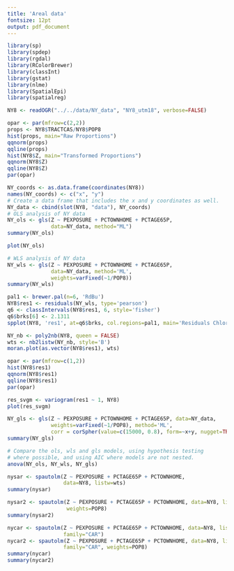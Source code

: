 ---
title: 'Areal data'
fontsize: 12pt
output: pdf_document
---


```{r load_libraries, echo=TRUE, message=FALSE, warning=FALSE}
library(sp)
library(spdep)
library(rgdal)
library(RColorBrewer)
library(classInt)
library(gstat)
library(nlme)       
library(SpatialEpi) 
library(spatialreg)
```


```{r read_NY8, warning=FALSE}
NY8 <- readOGR("../../data/NY_data", "NY8_utm18", verbose=FALSE)
```

```{r NY8_plots}
opar <- par(mfrow=c(2,2))
props <- NY8$TRACTCAS/NY8$POP8
hist(props, main="Raw Proportions")
qqnorm(props)
qqline(props)
hist(NY8$Z, main="Transformed Proportions")
qqnorm(NY8$Z)
qqline(NY8$Z)
par(opar)
```

```{r NY8_OLS}
NY_coords <- as.data.frame(coordinates(NY8))
names(NY_coords) <- c("x", "y")
# Create a data frame that includes the x and y coordinates as well.
NY_data <- cbind(slot(NY8, "data"), NY_coords)
# OLS analysis of NY data
NY_ols <- gls(Z ~ PEXPOSURE + PCTOWNHOME + PCTAGE65P, 
              data=NY_data, method="ML")
summary(NY_ols)
```

```{r plot_NY8_OLS}
plot(NY_ols)
```

```{r NY8_wls}
# WLS analysis of NY data
NY_wls <- gls(Z ~ PEXPOSURE + PCTOWNHOME + PCTAGE65P, 
              data=NY_data, method='ML',
              weights=varFixed(~1/POP8))
summary(NY_wls)
```

```{r plot_NY8_wls, warning=FALSE}
pal1 <- brewer.pal(n=6, 'RdBu')
NY8$res1 <- residuals(NY_wls, type='pearson')
q6 <- classIntervals(NY8$res1, 6, style='fisher')
q6$brks[6] <- 2.1311
spplot(NY8, 'res1', at=q6$brks, col.regions=pal1, main='Residuals Chloropleth')
```

```{r moran_plot}
NY_nb <- poly2nb(NY8, queen = FALSE)
wts <- nb2listw(NY_nb, style='B')
moran.plot(as.vector(NY8$res1), wts)
```

```{r NY8_resplot}
opar <- par(mfrow=c(1,2))
hist(NY8$res1)
qqnorm(NY8$res1)
qqline(NY8$res1)
par(opar)
```

```{r res_svgm}
res_svgm <- variogram(res1 ~ 1, NY8)
plot(res_svgm)
```

```{r NY_gls}
NY_gls <- gls(Z ~ PEXPOSURE + PCTOWNHOME + PCTAGE65P, data=NY_data,
              weights=varFixed(~1/POP8), method='ML',
              corr = corSpher(value=c(15000, 0.8), form=~x+y, nugget=TRUE))
summary(NY_gls)
```

```{r NY_anova}
# Compare the ols, wls and gls models, using hypothesis testing 
# where possible, and using AIC where models are not nested.
anova(NY_ols, NY_wls, NY_gls)
```



```{r NY_sar}
nysar <- spautolm(Z ~ PEXPOSURE + PCTAGE65P + PCTOWNHOME, 
                  data=NY8, listw=wts)
summary(nysar)
```

```{r NY_sar2}
nysar2 <- spautolm(Z ~ PEXPOSURE + PCTAGE65P + PCTOWNHOME, data=NY8, listw=wts, 
                   weights=POP8)
summary(nysar2)
```

```{r NY_car}
nycar <- spautolm(Z ~ PEXPOSURE + PCTAGE65P + PCTOWNHOME, data=NY8, listw=wts, 
                  family="CAR")
nycar2 <- spautolm(Z ~ PEXPOSURE + PCTAGE65P + PCTOWNHOME, data=NY8, listw=wts, 
                  family="CAR", weights=POP8)
summary(nycar)
summary(nycar2)
```

